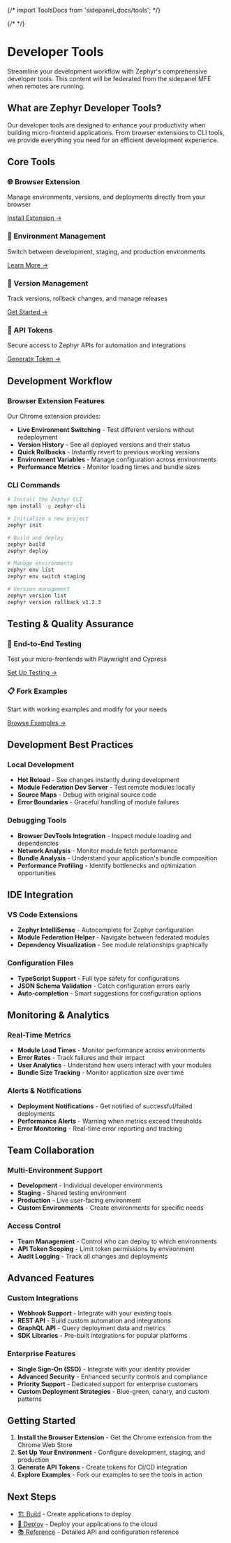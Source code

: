 {/* import ToolsDocs from 'sidepanel_docs/tools'; */}

{/* <ToolsDocs /> */}

# Developer Tools

Streamline your development workflow with Zephyr's comprehensive developer tools. This content will be federated from the sidepanel MFE when remotes are running.

## What are Zephyr Developer Tools?

Our developer tools are designed to enhance your productivity when building micro-frontend applications. From browser extensions to CLI tools, we provide everything you need for an efficient development experience.

## Core Tools

<div className="grid grid-cols-1 gap-4 mt-6">
  <div className="border rounded-lg p-4">
    <h3>🌐 Browser Extension</h3>
    <p>Manage environments, versions, and deployments directly from your browser</p>
    <a href="/how-to/browser-extension" className="text-blue-600">Install Extension →</a>
  </div>
  
  <div className="border rounded-lg p-4">
    <h3>🏢 Environment Management</h3>
    <p>Switch between development, staging, and production environments</p>
    <a href="/how-to/environments" className="text-blue-600">Learn More →</a>
  </div>
  
  <div className="border rounded-lg p-4">
    <h3>🔄 Version Management</h3>
    <p>Track versions, rollback changes, and manage releases</p>
    <a href="/how-to/versioning-tags" className="text-blue-600">Get Started →</a>
  </div>
  
  <div className="border rounded-lg p-4">
    <h3>🔑 API Tokens</h3>
    <p>Secure access to Zephyr APIs for automation and integrations</p>
    <a href="/how-to/api-token" className="text-blue-600">Generate Token →</a>
  </div>
</div>

## Development Workflow

### Browser Extension Features
Our Chrome extension provides:
- **Live Environment Switching** - Test different versions without redeployment
- **Version History** - See all deployed versions and their status
- **Quick Rollbacks** - Instantly revert to previous working versions
- **Environment Variables** - Manage configuration across environments
- **Performance Metrics** - Monitor loading times and bundle sizes

### CLI Commands
```bash
# Install the Zephyr CLI
npm install -g zephyr-cli

# Initialize a new project
zephyr init

# Build and deploy
zephyr build
zephyr deploy

# Manage environments
zephyr env list
zephyr env switch staging

# Version management
zephyr version list
zephyr version rollback v1.2.3
```

## Testing & Quality Assurance

<div className="grid grid-cols-2 gap-4 mt-6">
  <div className="border rounded-lg p-4">
    <h3>🧪 End-to-End Testing</h3>
    <p>Test your micro-frontends with Playwright and Cypress</p>
    <a href="/how-to/end-to-end-testing" className="text-blue-600">Set Up Testing →</a>
  </div>
  
  <div className="border rounded-lg p-4">
    <h3>📋 Fork Examples</h3>
    <p>Start with working examples and modify for your needs</p>
    <a href="/how-to/fork-our-examples" className="text-blue-600">Browse Examples →</a>
  </div>
</div>

## Development Best Practices

### Local Development
- **Hot Reload** - See changes instantly during development
- **Module Federation Dev Server** - Test remote modules locally
- **Source Maps** - Debug with original source code
- **Error Boundaries** - Graceful handling of module failures

### Debugging Tools
- **Browser DevTools Integration** - Inspect module loading and dependencies
- **Network Analysis** - Monitor module fetch performance
- **Bundle Analysis** - Understand your application's bundle composition
- **Performance Profiling** - Identify bottlenecks and optimization opportunities

## IDE Integration

### VS Code Extensions
- **Zephyr IntelliSense** - Autocomplete for Zephyr configuration
- **Module Federation Helper** - Navigate between federated modules
- **Dependency Visualization** - See module relationships graphically

### Configuration Files
- **TypeScript Support** - Full type safety for configurations
- **JSON Schema Validation** - Catch configuration errors early
- **Auto-completion** - Smart suggestions for configuration options

## Monitoring & Analytics

### Real-Time Metrics
- **Module Load Times** - Monitor performance across environments
- **Error Rates** - Track failures and their impact
- **User Analytics** - Understand how users interact with your modules
- **Bundle Size Tracking** - Monitor application size over time

### Alerts & Notifications
- **Deployment Notifications** - Get notified of successful/failed deployments
- **Performance Alerts** - Warning when metrics exceed thresholds
- **Error Monitoring** - Real-time error reporting and tracking

## Team Collaboration

### Multi-Environment Support
- **Development** - Individual developer environments
- **Staging** - Shared testing environment
- **Production** - Live user-facing environment
- **Custom Environments** - Create environments for specific needs

### Access Control
- **Team Management** - Control who can deploy to which environments
- **API Token Scoping** - Limit token permissions by environment
- **Audit Logging** - Track all changes and deployments

## Advanced Features

### Custom Integrations
- **Webhook Support** - Integrate with your existing tools
- **REST API** - Build custom automation and integrations
- **GraphQL API** - Query deployment data and metrics
- **SDK Libraries** - Pre-built integrations for popular platforms

### Enterprise Features
- **Single Sign-On (SSO)** - Integrate with your identity provider
- **Advanced Security** - Enhanced security controls and compliance
- **Priority Support** - Dedicated support for enterprise customers
- **Custom Deployment Strategies** - Blue-green, canary, and custom patterns

## Getting Started

1. **Install the Browser Extension** - Get the Chrome extension from the Chrome Web Store
2. **Set Up Your Environment** - Configure development, staging, and production
3. **Generate API Tokens** - Create tokens for CI/CD integration
4. **Explore Examples** - Fork our examples to see the tools in action

## Next Steps

- [🏗️ Build](/build) - Create applications to deploy
- [🚀 Deploy](/deploy) - Deploy your applications to the cloud
- [📚 Reference](/reference) - Detailed API and configuration reference